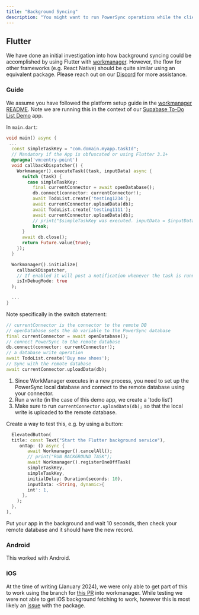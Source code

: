 ```yaml
---
title: "Background Syncing"
description: "You might want to run PowerSync operations while the client device is inactive or the app is in the background."
---
```


## Flutter

We have done an initial investigation into how background syncing could be accomplished by using Flutter with [workmanager](https://github.com/fluttercommunity/flutter_workmanager/). However, the flow for other frameworks (e.g. React Native) should be quite similar using an equivalent package. Please reach out on our [Discord](https://discord.gg/powersync) for more assistance.

### Guide

We assume you have followed the platform setup guide in the [workmanager README](https://github.com/fluttercommunity/flutter_workmanager/#platform-setup). Note we are running this in the context of our [Supabase To-Do List Demo](https://github.com/powersync-ja/powersync.dart/tree/main/demos/supabase-todolist) app.

In `main.dart`:

```dart
void main() async {
 ...
  const simpleTaskKey = "com.domain.myapp.taskId";
  // Mandatory if the App is obfuscated or using Flutter 3.1+
  @pragma('vm:entry-point')
  void callbackDispatcher() {
    Workmanager().executeTask((task, inputData) async {
      switch (task) {
        case simpleTaskKey:
          final currentConnector = await openDatabase();
          db.connect(connector: currentConnector!);
          await TodoList.create('testing1234');
          await currentConnector.uploadData(db);
          await TodoList.create('testing1111');
          await currentConnector.uploadData(db);
          // print("$simpleTaskKey was executed. inputData = $inputData");
          break;
      }
      await db.close();
      return Future.value(true);
    });
  }

  Workmanager().initialize(
    callbackDispatcher,
    // If enabled it will post a notification whenever the task is running. Handy for debugging tasks
    isInDebugMode: true
  );

  ...
}
```

Note specifically in the switch statement:

```dart
// currentConnector is the connector to the remote DB
// openDatabase sets the db variable to the PowerSync database
final currentConnector = await openDatabase();
// connect PowerSync to the remote database
db.connect(connector: currentConnector!);
// a database write operation
await TodoList.create('Buy new shoes');
// Sync with the remote database
await currentConnector.uploadData(db);
```

1. Since WorkManager executes in a new process, you need to set up the PowerSync local database and connect to the remote database using your connector.
2. Run a write (in the case of this demo app, we create a 'todo list')
3. Make sure to run `currentConnector.uploadData(db);` so that the local write is uploaded to the remote database.

Create a way to test this, e.g. by using a button:

```dart
  ElevatedButton(
  title: const Text("Start the Flutter background service"),
     onTap: () async {
        await Workmanager().cancelAll();
        // print("RUN BACKGROUND TASK");
        await Workmanager().registerOneOffTask(
        simpleTaskKey,
        simpleTaskKey,
        initialDelay: Duration(seconds: 10),
        inputData: <String, dynamic>{
        int': 1,
      },
    );
  },
),
```

Put your app in the background and wait 10 seconds, then check your remote database and it should have the new record.

### Android

This worked with Android.

### iOS

At the time of writing (January 2024), we were only able to get part of this to work using the branch for [this PR](https://github.com/fluttercommunity/flutter_workmanager/pull/511) into workmanager. While testing we were not able to get iOS background fetching to work, however this is most likely an [issue](https://github.com/fluttercommunity/flutter_workmanager/issues/515) with the package.
